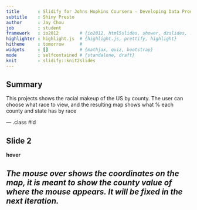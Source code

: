 ```yaml
---
title       : Slidify for Johns Hopkins Coursera - Developing Data Products
subtitle    : Shiny Presto
author      : Jay Chou
job         : student
framework   : io2012        # {io2012, html5slides, shower, dzslides, ...}
highlighter : highlight.js  # {highlight.js, prettify, highlight}
hitheme     : tomorrow      # 
widgets     : []            # {mathjax, quiz, bootstrap}
mode        : selfcontained # {standalone, draft}
knit        : slidify::knit2slides
---
```


## Summary

This projects shows the racial makeup of the US by county. The user can choose what race to view, and the resulting map shows what % each county and state has by race 

--- .class #id 

## Slide 2
<b> hover</b>

<I>The mouse over shows the coordinates on the map, it is meant to show the county value of where the mouse appears. It will be fixed in the next iteration.
---


